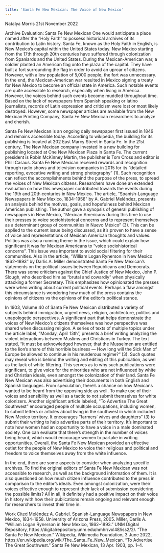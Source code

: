 ```yaml
---
title: 'Santa Fe New Mexican: The Voice of New Mexico'
---
```


Natalya Morris
21st November 2022​​

Archive Evaluation: Santa Fe New Mexican
One would anticipate a place named after the “Holy Faith” to possess historical archives of its contribution to Latin history. Santa Fe, known as the Holy Faith in English, is New Mexico’s capital within the United States today. New Mexico starting from the 17th through 20th centuries have suffered through colonization from Spaniards and the United States. During the Mexican-American war, a soldier planted an American flag onto the plaza of the capital. They have built a fort surrounding the flag in order to avoid an uproar of citizens. However, with a low population of 5,000 people, the fort was unnecessary. In the end, the Mexican-American war resulted in Mexico signing a treaty for New Mexico to become an official state in America. Such notable events are quite accessible to research, especially when living in America. However, the voices behind such events become muddled throughout time. Based on the lack of newspapers from Spanish speaking or latino journalists, records of Latin expression and criticism were lost or most likely destroyed. However, some newspaper articles are available from the New Mexican Printing Company, Santa Fe New Mexican researchers to analyze and cherish.


Santa Fe New Mexican is an ongoing daily newspaper first issued in 1849 and remains accessible today. According to wikipedia, the building for its publishing is located at 202 East Marcy Street in Santa Fe. In the 21st century, The New Mexican company invested in a new building for publishing located at One New Mexican Plaza in Santa Fe. The current president is Robin McKinney Martin, the publisher is Tom Cross and editor is Phill Casaus. Santa Fe New Mexican received rewards and recognition through radio shows and television companies in 2015 for its “detailed reporting, evocative writing and strong photography” (1). Such recognition can reflect the accomplishments behind the purpose of the press, to spread the voices of New Mexican citizens. Researchers have done an extended evaluation on how this newspaper contributed towards the events during the 19th and 20th centuries in New Mexico. The article, “Spanish-Language Newspapers in New Mexico, 1834-1958” by A. Gabriel Meléndez, presents an analysis behind the motives, goals, and hopefulness behind Mexican American publishing. The author gave a synopsis of general publishing of newspapers in New Mexico, “Mexican Americans during this time to use their presses to voice sociohistorical concerns and to represent themselves as a determinant group of communities in Nuevo México” (3). This can be applied to the current issue being discussed, as it’s proven to have a sense of voice and representations of Mexican American thoughts and values. Politics was also a running theme in the issue, which could explain how significant it was for Mexican Americans to “voice sociohistorical concerns”. This issue was important to avoid social filtering for their communities. Also in the article, “William Logan Rynerson in New Mexico 1862–1893” by Darlis A. Miller demonstrated Santa Fe New Mexican’s statements on the political issues between Republicans and Democrats. There was some criticism against the Chief Justice of New Mexico, John P. Slough, who described him as “brutal and cowardly” when physically attacking a former Secretary. This emphasizes how opinionated the presses were when writing about current political events. Perhaps a flaw amongst this circumstance is wondering how much of the press contains the opinions of citizens vs the opinions of the editor’s political stance.


In 1903, Volume 40 of Santa Fe New Mexican distributed a variety of subjects behind immigration, urgent news, religion, architecture, politics and unapologetic perspectives. A significant part that helps demonstrate the voices of New Mexico’s citizens themselves was how perspective was shared when discussing religion. A series of texts of multiple topics under the article label, “Monday, April 13th”, presents a brief writing analyzing the violent interactions between Muslims and Christians in Turkey. The text stated, “It must be acknowledged however, that the Musselmen are entitled to the lion’s share of this horrible business — How long will the Sick Man of Europe be allowed to continue in his murderous regime?” (3). Such quotes may reveal who is behind the writing and editing of this publication, as well as the lack of white filtering. This serves as to why such publications were significant, to give voice for the minorities who are not influenced by white and Christian ideals, even amongst the colonization of their land. Santa Fe New Mexican was also advertising their documents in both English and Spanish languages. From speculation, there’s a chance on how Mexicans wanted to be heard from the opposing side as well. To make use of their voices and sensibility as well as a tactic to not submit themselves for white colonizers. Another significant article labeled, “To Advertise The Great Southwest” encouraged people of multiple occupations, including women, to submit letters or articles about living in the southwest in which included New Mexico territory. It encourages “farmers’ wives and daughters” (3) to submit their writing to help advertise parts of their territory. It’s important to note how women had an opportunity to have a voice in a male dominated society. One can evaluate that there’s strength in the number of voices being heard, which would encourage women to partake in writing opportunities. Overall, the Santa Fe New Mexican provided an effective outlet for the people of New Mexico to voice their religious and political and freedom to voice themselves away from the white influence.


In the end, there are some aspects to consider when analyzing specific archives. To find the original editors of Santa Fe New Mexican was not accessible to research, as well as the background information of them. It is also questioned on how much citizen influence contributed to the press in comparison to the editor’s ideals. Even amongst colonization, were their voices effective enough to represent their lack of submission considering the possible limits? All in all, it definitely had a positive impact on their voice in history with how their publications remain ongoing and relevant enough for researchers to invest their time in.

Work Cited
Meléndez A. Gabriel. Spanish-Language Newspapers in New Mexico, 1834-1958.
University of Arizona Press, 2005.
Miller, Darlis A. “William Logan Rynerson in New Mexico, 1862–1893.” UNM
Digital Repository, https\://digitalrepository.unm.edu/nmhr/vol48/iss2/2/.
“The Santa Fe New Mexican.” Wikipedia, Wikimedia Foundation, 3 June 2022,
https\://en.wikipedia.org/wiki/The\_Santa\_Fe\_New\_Mexican.
“To Advertise The Great Southwest.” Santa Fe New Mexican, 13 Apr. 1903, pp. 1–4.
